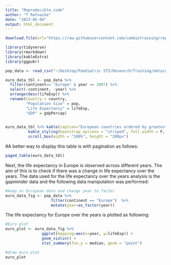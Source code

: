 ```yaml
---
title: "Reproducible_code"
author: "T Ratnaike"
date: "2023-05-04"
output: html_document
---
```

```r
download.file(url="https://raw.githubusercontent.com/cambiotraining/reproducibility-training/master/data/gapminder_data.csv", destfile="~/Desktop/Paediatric ST5/Research/data/gapminder_data.csv")
```

```r
library(tidyverse)
library(rmarkdown)
library(kableExtra)
library(ggpubr)

pop_data <- read_csv("~/Desktop/Paediatric ST5/Research/Training/data/gapminder_data.csv")

euro_data_tbl <- pop_data %>% 
  filter(continent== "Europe" & year == 2007) %>%
  select(-continent, -year) %>% 
  arrange(desc(lifeExp)) %>% 
  rename(Country = country, 
         "Population Size" = pop, 
         "Life Expectancy" = lifeExp, 
         "GDP" = gdpPercap)
  

```

```r
euro_data_tbl %>% kable(caption="European countries ordered by greatest life expectancy from 2007 data") %>% 
          kable_styling(bootstrap_options = "striped", full_width = F, "condensed") %>% 
          scroll_box(width = "100%", height = "200px")
```

#A better way to display this table is with pagination as follows:

```r
paged_table(euro_data_tbl)
```

Next, the life expectancy in Europe is observed across different years.  The aim of this is to check if there was a change in life expectancy over the years.  The data used for the life expectancy over the years analysis is the gapminder data and the following data manipulation was performed:

```r
#keep on European data and change year to factor
euro_data_fig <- pop_data %>% 
                    filter(continent == "Europe")  %>% 
                    mutate(year=as_factor(year))

```

The life expectancy for Europe over the years is plotted as following:

```r
#Euro plot
euro_plot <- euro_data_fig %>%
                ggplot(mapping=aes(x=year, y=lifeExp)) +
                geom_violin() +
                stat_summary(fun.y = median, geom = "point")

#draw euro plot
euro_plot

```
